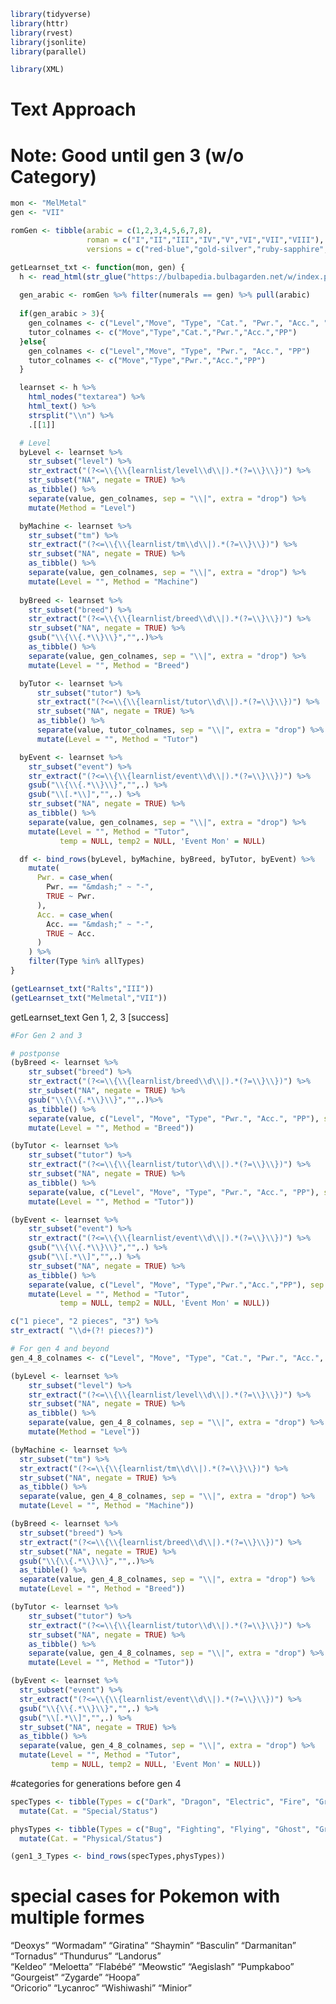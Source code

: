 ```r
library(tidyverse)
library(httr)
library(rvest)
library(jsonlite)
library(parallel)

library(XML)
```

# Text Approach
# Note: Good until gen 3 (w/o Category)
```r
mon <- "MelMetal"
gen <- "VII"

romGen <- tibble(arabic = c(1,2,3,4,5,6,7,8),
                 roman = c("I","II","III","IV","V","VI","VII","VIII"),
                 versions = c("red-blue","gold-silver","ruby-sapphire","diamond-pearl","black-white","x-y","sun-moon","sword-shield"))

getLearnset_txt <- function(mon, gen) {
  h <- read_html(str_glue("https://bulbapedia.bulbagarden.net/w/index.php?title={Mon}_(Pok%C3%A9mon)/Generation_{gen}_learnset&action=edit", Mon = mon, gen = gen))
  
  gen_arabic <- romGen %>% filter(numerals == gen) %>% pull(arabic)
  
  if(gen_arabic > 3){
    gen_colnames <- c("Level","Move", "Type", "Cat.", "Pwr.", "Acc.", "PP")
    tutor_colnames <- c("Move","Type","Cat.","Pwr.","Acc.","PP")
  }else{
    gen_colnames <- c("Level","Move", "Type", "Pwr.", "Acc.", "PP")
    tutor_colnames <- c("Move","Type","Pwr.","Acc.","PP")
  }

  learnset <- h %>%
    html_nodes("textarea") %>%
    html_text() %>%
    strsplit("\\n") %>%
    .[[1]]

  # Level
  byLevel <- learnset %>%
    str_subset("level") %>%
    str_extract("(?<=\\{\\{learnlist/level\\d\\|).*(?=\\}\\})") %>%
    str_subset("NA", negate = TRUE) %>%
    as_tibble() %>%
    separate(value, gen_colnames, sep = "\\|", extra = "drop") %>%
    mutate(Method = "Level")

  byMachine <- learnset %>%
    str_subset("tm") %>%
    str_extract("(?<=\\{\\{learnlist/tm\\d\\|).*(?=\\}\\})") %>%
    str_subset("NA", negate = TRUE) %>%
    as_tibble() %>%
    separate(value, gen_colnames, sep = "\\|", extra = "drop") %>%
    mutate(Level = "", Method = "Machine")
  
  byBreed <- learnset %>%
    str_subset("breed") %>%
    str_extract("(?<=\\{\\{learnlist/breed\\d\\|).*(?=\\}\\})") %>%
    str_subset("NA", negate = TRUE) %>% 
    gsub("\\{\\{.*\\}\\}","",.)%>%
    as_tibble() %>%
    separate(value, gen_colnames, sep = "\\|", extra = "drop") %>%
    mutate(Level = "", Method = "Breed")

  byTutor <- learnset %>%
      str_subset("tutor") %>%
      str_extract("(?<=\\{\\{learnlist/tutor\\d\\|).*(?=\\}\\})") %>%
      str_subset("NA", negate = TRUE) %>%
      as_tibble() %>%
      separate(value, tutor_colnames, sep = "\\|", extra = "drop") %>%
      mutate(Level = "", Method = "Tutor")

  byEvent <- learnset %>%
    str_subset("event") %>%
    str_extract("(?<=\\{\\{learnlist/event\\d\\|).*(?=\\}\\})") %>%
    gsub("\\{\\{.*\\}\\}","",.) %>% 
    gsub("\\[.*\\]","",.) %>% 
    str_subset("NA", negate = TRUE) %>%
    as_tibble() %>%
    separate(value, gen_colnames, sep = "\\|", extra = "drop") %>%
    mutate(Level = "", Method = "Tutor", 
           temp = NULL, temp2 = NULL, 'Event Mon' = NULL)

  df <- bind_rows(byLevel, byMachine, byBreed, byTutor, byEvent) %>% 
    mutate(
      Pwr. = case_when(
        Pwr. == "&mdash;" ~ "-",
        TRUE ~ Pwr.
      ),
      Acc. = case_when(
        Acc. == "&mdash;" ~ "-",
        TRUE ~ Acc.
      )
    ) %>% 
    filter(Type %in% allTypes)
}

(getLearnset_txt("Ralts","III"))
(getLearnset_txt("Melmetal","VII"))
```

getLearnset_text
Gen 1, 2, 3 [success]

```r
#For Gen 2 and 3

# postponse
(byBreed <- learnset %>%
    str_subset("breed") %>%
    str_extract("(?<=\\{\\{learnlist/breed\\d\\|).*(?=\\}\\})") %>%
    str_subset("NA", negate = TRUE) %>% 
    gsub("\\{\\{.*\\}\\}","",.)%>%
    as_tibble() %>%
    separate(value, c("Level", "Move", "Type", "Pwr.", "Acc.", "PP"), sep = "\\|", extra = "drop") %>%
    mutate(Level = "", Method = "Breed"))

(byTutor <- learnset %>%
    str_subset("tutor") %>%
    str_extract("(?<=\\{\\{learnlist/tutor\\d\\|).*(?=\\}\\})") %>%
    str_subset("NA", negate = TRUE) %>%
    as_tibble() %>%
    separate(value, c("Level", "Move", "Type", "Pwr.", "Acc.", "PP"), sep = "\\|", extra = "drop") %>%
    mutate(Level = "", Method = "Tutor"))

(byEvent <- learnset %>%
    str_subset("event") %>%
    str_extract("(?<=\\{\\{learnlist/event\\d\\|).*(?=\\}\\})") %>%
    gsub("\\{\\{.*\\}\\}","",.) %>% 
    gsub("\\[.*\\]","",.) %>% 
    str_subset("NA", negate = TRUE) %>%
    as_tibble() %>%
    separate(value, c("Level", "Move", "Type","Pwr.","Acc.","PP"), sep = "\\|", extra = "drop") %>%
    mutate(Level = "", Method = "Tutor", 
           temp = NULL, temp2 = NULL, 'Event Mon' = NULL))

c("1 piece", "2 pieces", "3") %>% 
str_extract( "\\d+(?! pieces?)")
```

```r
# For gen 4 and beyond
gen_4_8_colnames <- c("Level", "Move", "Type", "Cat.", "Pwr.", "Acc.", "PP")

(byLevel <- learnset %>%
    str_subset("level") %>%
    str_extract("(?<=\\{\\{learnlist/level\\d\\|).*(?=\\}\\})") %>%
    str_subset("NA", negate = TRUE) %>%
    as_tibble() %>%
    separate(value, gen_4_8_colnames, sep = "\\|", extra = "drop") %>%
    mutate(Method = "Level"))

(byMachine <- learnset %>%
  str_subset("tm") %>%
  str_extract("(?<=\\{\\{learnlist/tm\\d\\|).*(?=\\}\\})") %>%
  str_subset("NA", negate = TRUE) %>%
  as_tibble() %>%
  separate(value, gen_4_8_colnames, sep = "\\|", extra = "drop") %>%
  mutate(Level = "", Method = "Machine"))

(byBreed <- learnset %>%
  str_subset("breed") %>%
  str_extract("(?<=\\{\\{learnlist/breed\\d\\|).*(?=\\}\\})") %>%
  str_subset("NA", negate = TRUE) %>% 
  gsub("\\{\\{.*\\}\\}","",.)%>%
  as_tibble() %>%
  separate(value, gen_4_8_colnames, sep = "\\|", extra = "drop") %>%
  mutate(Level = "", Method = "Breed"))

(byTutor <- learnset %>%
    str_subset("tutor") %>%
    str_extract("(?<=\\{\\{learnlist/tutor\\d\\|).*(?=\\}\\})") %>%
    str_subset("NA", negate = TRUE) %>%
    as_tibble() %>%
    separate(value, gen_4_8_colnames, sep = "\\|", extra = "drop") %>%
    mutate(Level = "", Method = "Tutor"))

(byEvent <- learnset %>%
  str_subset("event") %>%
  str_extract("(?<=\\{\\{learnlist/event\\d\\|).*(?=\\}\\})") %>%
  gsub("\\{\\{.*\\}\\}","",.) %>% 
  gsub("\\[.*\\]","",.) %>% 
  str_subset("NA", negate = TRUE) %>%
  as_tibble() %>%
  separate(value, gen_4_8_colnames, sep = "\\|", extra = "drop") %>%
  mutate(Level = "", Method = "Tutor", 
         temp = NULL, temp2 = NULL, 'Event Mon' = NULL))
```

#categories for generations before gen 4
```r
specTypes <- tibble(Types = c("Dark", "Dragon", "Electric", "Fire", "Grass", "Ice", "Psychic", "Water")) %>% 
  mutate(Cat. = "Special/Status")

physTypes <- tibble(Types = c("Bug", "Fighting", "Flying", "Ghost", "Ground", "Normal", "Poison", "Rock", "Steel")) %>% 
  mutate(Cat. = "Physical/Status")

(gen1_3_Types <- bind_rows(specTypes,physTypes))
```
# special cases for Pokemon with multiple formes

"Deoxys"     "Wormadam"   "Giratina"   "Shaymin"    "Basculin"   "Darmanitan" "Tornadus"   "Thundurus"  "Landorus"  
"Keldeo"     "Meloetta"   "Flabébé"    "Meowstic"   "Aegislash"  "Pumpkaboo"  "Gourgeist"  "Zygarde"    "Hoopa"     
"Oricorio"   "Lycanroc"   "Wishiwashi" "Minior"  
```r

```